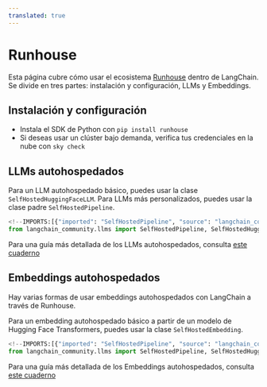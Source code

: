 ```yaml
---
translated: true
---
```


# Runhouse

Esta página cubre cómo usar el ecosistema [Runhouse](https://github.com/run-house/runhouse) dentro de LangChain.
Se divide en tres partes: instalación y configuración, LLMs y Embeddings.

## Instalación y configuración

- Instala el SDK de Python con `pip install runhouse`
- Si deseas usar un clúster bajo demanda, verifica tus credenciales en la nube con `sky check`

## LLMs autohospedados

Para un LLM autohospedado básico, puedes usar la clase `SelfHostedHuggingFaceLLM`. Para LLMs más
personalizados, puedes usar la clase padre `SelfHostedPipeline`.

```python
<!--IMPORTS:[{"imported": "SelfHostedPipeline", "source": "langchain_community.llms", "docs": "https://api.python.langchain.com/en/latest/llms/langchain_community.llms.self_hosted.SelfHostedPipeline.html", "title": "Runhouse"}, {"imported": "SelfHostedHuggingFaceLLM", "source": "langchain_community.llms", "docs": "https://api.python.langchain.com/en/latest/llms/langchain_community.llms.self_hosted_hugging_face.SelfHostedHuggingFaceLLM.html", "title": "Runhouse"}]-->
from langchain_community.llms import SelfHostedPipeline, SelfHostedHuggingFaceLLM
```

Para una guía más detallada de los LLMs autohospedados, consulta [este cuaderno](/docs/integrations/llms/runhouse)

## Embeddings autohospedados

Hay varias formas de usar embeddings autohospedados con LangChain a través de Runhouse.

Para un embedding autohospedado básico a partir de un modelo de Hugging Face Transformers, puedes usar
la clase `SelfHostedEmbedding`.

```python
<!--IMPORTS:[{"imported": "SelfHostedPipeline", "source": "langchain_community.llms", "docs": "https://api.python.langchain.com/en/latest/llms/langchain_community.llms.self_hosted.SelfHostedPipeline.html", "title": "Runhouse"}, {"imported": "SelfHostedHuggingFaceLLM", "source": "langchain_community.llms", "docs": "https://api.python.langchain.com/en/latest/llms/langchain_community.llms.self_hosted_hugging_face.SelfHostedHuggingFaceLLM.html", "title": "Runhouse"}]-->
from langchain_community.llms import SelfHostedPipeline, SelfHostedHuggingFaceLLM
```

Para una guía más detallada de los Embeddings autohospedados, consulta [este cuaderno](/docs/integrations/text_embedding/self-hosted)
